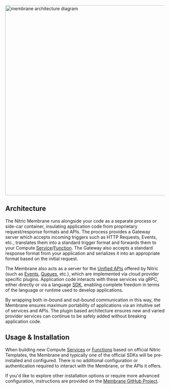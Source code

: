 <img height="600" src="/img/membrane-architecture.svg" alt="membrane architecture diagram" />

## Architecture

The Nitric Membrane runs alongside your code as a separate process or side-car container, insulating application code from proprietary request/response formats and APIs. The process provides a Gateway server which accepts incoming triggers such as HTTP Requests, Events, etc., translates them into a standard trigger format and forwards them to your Compute [Service](./services)/[Function](./services-functions). The Gateway also accepts a standard response format from your application and serializes it into an appropriate format based on the initial request.

The Membrane also acts as a server for the [Unified APIs](./nitric-apis) offered by Nitric (such as [Events](./events), [Queues](./queues), etc.), which are implemented via cloud provider specific plugins. Application code interacts with these services via gRPC, either directly or via a language [SDK](./sdks), enabling complete freedom in terms of the language or runtime used to develop applications.

By wrapping both in-bound and out-bound communication in this way, the Membrane ensures maximum portability of applications via an intuitive set of services and APIs. The plugin based architecture ensures new and varied provider services can continue to be safely added without breaking application code.

## Usage & Installation

When building new Compute [Services](./services) or [Functions](./services-functions) based on official Nitric Templates, the Membrane and typically one of the official SDKs will be pre-installed and configured. There is no additional configuration or authentication required to interact with the Membrane, or the APIs it offers.

If you'd like to explore other installation options or require more advanced configuration, instructions are provided on the [Membrane GitHub Project](https://github.com/nitrictech/membrane).
